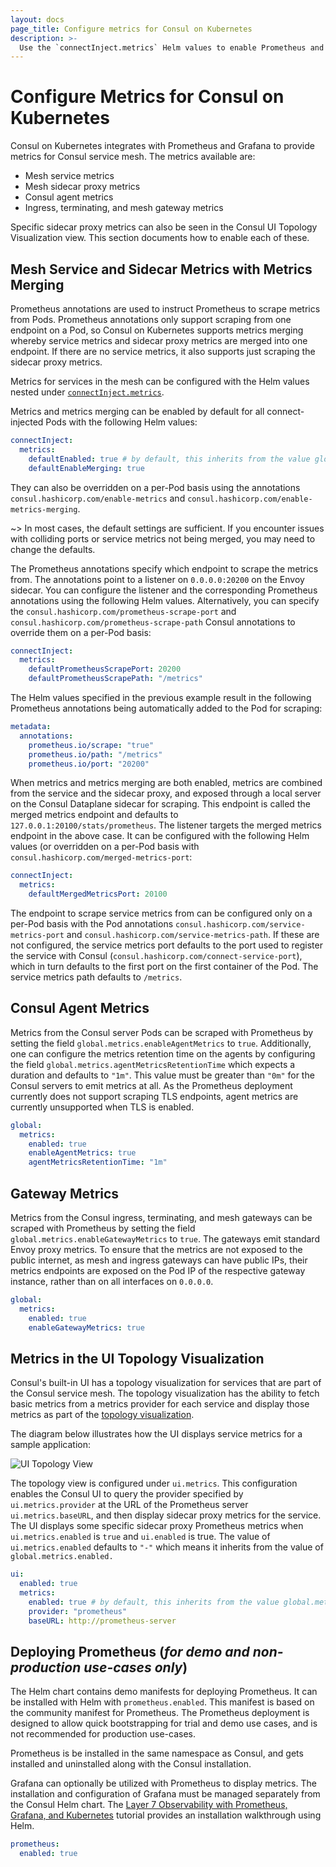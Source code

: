 ```yaml
---
layout: docs
page_title: Configure metrics for Consul on Kubernetes
description: >-
  Use the `connectInject.metrics` Helm values to enable Prometheus and Grafana integrations and capture metrics. Consul can collect metrics from the service mesh, sidecar proxies, agents, and gateways in a k8s cluster and then display service traffic metrics in Consul’s UI for additional observability.
---
```


# Configure Metrics for Consul on Kubernetes

Consul on Kubernetes integrates with Prometheus and Grafana to provide metrics for Consul service mesh. The metrics
available are:

- Mesh service metrics
- Mesh sidecar proxy metrics
- Consul agent metrics
- Ingress, terminating, and mesh gateway metrics

Specific sidecar proxy metrics can also be seen in the Consul UI Topology Visualization view. This section documents how to enable each of these.

## Mesh Service and Sidecar Metrics with Metrics Merging

Prometheus annotations are used to instruct Prometheus to scrape metrics from Pods. Prometheus annotations only support
scraping from one endpoint on a Pod, so Consul on Kubernetes supports metrics merging whereby service metrics and
sidecar proxy metrics are merged into one endpoint. If there are no service metrics, it also supports just scraping the
sidecar proxy metrics.

<!-- Diagram hidden for v1.14.0 release - needs updates for Dataplanes
The diagram below illustrates how the metrics integration works when merging is enabled:

[![Metrics Merging Architecture](/img/metrics-arch.png)](/img/metrics-arch.png)
-->

Metrics for services in the mesh can be configured with the Helm values nested under [`connectInject.metrics`](/consul/docs/reference/k8s/helm#v-connectinject-metrics).

Metrics and metrics merging can be enabled by default for all connect-injected Pods with the following Helm values:

```yaml
connectInject:
  metrics:
    defaultEnabled: true # by default, this inherits from the value global.metrics.enabled
    defaultEnableMerging: true
```

They can also be overridden on a per-Pod basis using the annotations `consul.hashicorp.com/enable-metrics` and
`consul.hashicorp.com/enable-metrics-merging`.

~> In most cases, the default settings are sufficient. If you encounter issues with colliding ports or service
metrics not being merged, you may need to change the defaults.

The Prometheus annotations specify which endpoint to scrape the metrics from. The annotations point to a listener on `0.0.0.0:20200` on the Envoy sidecar. You can configure the listener and the corresponding Prometheus annotations using the following Helm values. Alternatively, you can specify the `consul.hashicorp.com/prometheus-scrape-port` and `consul.hashicorp.com/prometheus-scrape-path` Consul annotations to override them on a per-Pod basis:

```yaml
connectInject:
  metrics:
    defaultPrometheusScrapePort: 20200
    defaultPrometheusScrapePath: "/metrics"
```

The Helm values specified in the previous example result in the following Prometheus annotations being automatically added to the Pod for scraping:

```yaml
metadata:
  annotations:
    prometheus.io/scrape: "true"
    prometheus.io/path: "/metrics"
    prometheus.io/port: "20200"
```

When metrics and metrics merging are both enabled, metrics are combined from the service and the sidecar proxy, and
exposed through a local server on the Consul Dataplane sidecar for scraping. This endpoint is called the merged metrics endpoint and
defaults to `127.0.0.1:20100/stats/prometheus`. The listener targets the merged metrics endpoint in the above case.
It can be configured with the following Helm values (or overridden on a per-Pod basis with
`consul.hashicorp.com/merged-metrics-port`:

```yaml
connectInject:
  metrics:
    defaultMergedMetricsPort: 20100
```

The endpoint to scrape service metrics from can be configured only on a per-Pod basis with the Pod annotations `consul.hashicorp.com/service-metrics-port` and `consul.hashicorp.com/service-metrics-path`. If these are not configured, the service metrics port  defaults to the port used to register the service with Consul (`consul.hashicorp.com/connect-service-port`), which in turn defaults to the first port on the first container of the Pod. The service metrics path defaults to `/metrics`.

## Consul Agent Metrics

Metrics from the Consul server Pods can be scraped with Prometheus by setting the field `global.metrics.enableAgentMetrics` to `true`. Additionally, one can configure the metrics retention time on the agents by configuring
the field `global.metrics.agentMetricsRetentionTime` which expects a duration and defaults to `"1m"`. This value must be greater than `"0m"` for the Consul servers to emit metrics at all. As the Prometheus deployment currently does not support scraping TLS endpoints, agent metrics are currently unsupported when TLS is enabled.

```yaml
global:
  metrics:
    enabled: true
    enableAgentMetrics: true
    agentMetricsRetentionTime: "1m"
```

## Gateway Metrics

Metrics from the Consul ingress, terminating, and mesh gateways can be scraped
with Prometheus by setting the field `global.metrics.enableGatewayMetrics` to `true`. The gateways emit standard Envoy proxy
metrics. To ensure that the metrics are not exposed to the public internet, as mesh and ingress gateways can have public
IPs, their metrics endpoints are exposed on the Pod IP of the respective gateway instance, rather than on all
interfaces on `0.0.0.0`.

```yaml
global:
  metrics:
    enabled: true
    enableGatewayMetrics: true
```

## Metrics in the UI Topology Visualization

Consul's built-in UI has a topology visualization for services that are part of the Consul service mesh. The topology visualization has the ability to fetch basic metrics from a metrics provider for each service and display those metrics as part of the [topology visualization](/consul/docs/connect/observability/ui-visualization).

The diagram below illustrates how the UI displays service metrics for a sample application:

![UI Topology View](/img/ui-service-topology-view-hover.png)

The topology view is configured under `ui.metrics`. This configuration enables the Consul UI to query the provider specified by
`ui.metrics.provider` at the URL of the Prometheus server `ui.metrics.baseURL`, and then display sidecar proxy metrics for the
service. The UI displays some specific sidecar proxy Prometheus metrics when `ui.metrics.enabled` is `true` and
`ui.enabled` is true. The value of `ui.metrics.enabled` defaults to `"-"` which means it inherits from the value of
`global.metrics.enabled.`

```yaml
ui:
  enabled: true
  metrics:
    enabled: true # by default, this inherits from the value global.metrics.enabled
    provider: "prometheus"
    baseURL: http://prometheus-server
```

## Deploying Prometheus (_for demo and non-production use-cases only_)

The Helm chart contains demo manifests for deploying Prometheus. It can be installed with Helm with `prometheus.enabled`. This manifest is based on the community manifest for Prometheus.
The Prometheus deployment is designed to allow quick bootstrapping for trial and demo use cases, and is not recommended for production use-cases.

Prometheus is be installed in the same namespace as Consul, and gets installed
and uninstalled along with the Consul installation.

Grafana can optionally be utilized with Prometheus to display metrics. The installation and configuration of Grafana must be managed separately from the Consul Helm chart. The [Layer 7 Observability with Prometheus, Grafana, and Kubernetes](/consul/tutorials/kubernetes/kubernetes-layer7-observability) tutorial provides an installation walkthrough using Helm.

```yaml
prometheus:
  enabled: true
```
